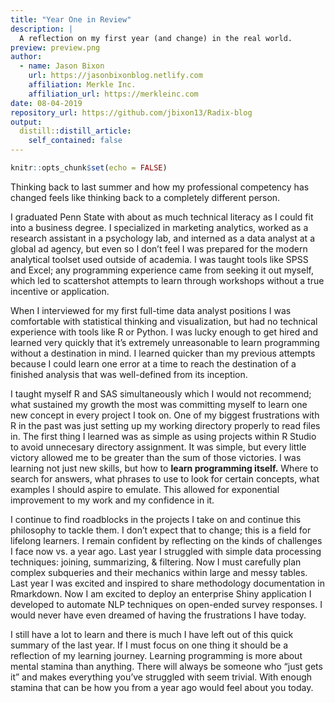 ```yaml
---
title: "Year One in Review"
description: |
  A reflection on my first year (and change) in the real world. 
preview: preview.png
author:
  - name: Jason Bixon
    url: https://jasonbixonblog.netlify.com
    affiliation: Merkle Inc.
    affiliation_url: https://merkleinc.com
date: 08-04-2019
repository_url: https://github.com/jbixon13/Radix-blog
output:
  distill::distill_article:
    self_contained: false
---
```


```r
knitr::opts_chunk$set(echo = FALSE)
```

Thinking back to last summer and how my professional competency has changed feels like thinking back to a completely different person. 

I graduated Penn State with about as much technical literacy as I could fit into a business degree. I specialized in marketing analytics, worked as a research assistant in a psychology lab, and interned as a data analyst at a global ad agency, but even so I don't feel I was prepared for the modern analytical toolset used outside of academia. I was taught tools like SPSS and Excel; any programming experience came from seeking it out myself, which led to scattershot attempts to learn through workshops without a true incentive or application.

When I interviewed for my first full-time data analyst positions I was comfortable with statistical thinking and visualization, but had no technical experience with tools like R or Python. I was lucky enough to get hired and learned very quickly that it's extremely unreasonable to learn programming without a destination in mind. I learned quicker than my previous attempts because I could learn one error at a time to reach the destination of a finished analysis that was well-defined from its inception. 

I taught myself R and SAS simultaneously which I would not recommend; what sustained my growth the most was committing myself to learn one new concept in every project I took on. One of my biggest frustrations with R in the past was just setting up my working directory properly to read files in. The first thing I learned was as simple as using projects within R Studio to avoid unnecesary directory assignment. It was simple, but every little victory allowed me to be greater than the sum of those victories. I was learning not just new skills, but how to **learn programming itself.** Where to search for answers, what phrases to use to look for certain concepts, what examples I should aspire to emulate. This allowed for exponential improvement to my work and my confidence in it. 

I continue to find roadblocks in the projects I take on and continue this philosophy to tackle them. I don't expect that to change; this is a field for lifelong learners. I remain confident by reflecting on the kinds of challenges I face now vs. a year ago. Last year I struggled with simple data processing techniques: joining, summarizing, & filtering. Now I must carefully plan complex subqueries and their mechanics within large and messy tables. Last year I was excited and inspired to share methodology documentation in Rmarkdown. Now I am excited to deploy an enterprise Shiny application I developed to automate NLP techniques on open-ended survey responses. I would never have even dreamed of having the frustrations I have today.      

I still have a lot to learn and there is much I have left out of this quick summary of the last year. If I must focus on one thing it should be a reflection of my learning journey. Learning programming is more about mental stamina than anything. There will always be someone who "just gets it" and makes everything you've struggled with seem trivial. With enough stamina that can be how you from a year ago would feel about you today.